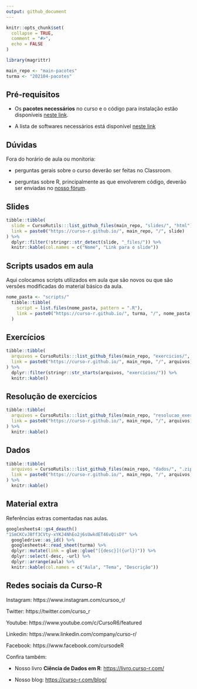 ```yaml
---
output: github_document
---
```


<!-- README.md is generated from README.Rmd. Please edit that file -->


```r
knitr::opts_chunk$set(
  collapse = TRUE,
  comment = "#>",
  echo = FALSE
)

library(magrittr)

main_repo <- "main-pacotes"
turma <- "202104-pacotes"
```

## Pré-requisitos


- Os **pacotes necessários** no curso e o código para instalação estão disponíveis [neste link](https://github.com/curso-r/main-pacotes#pacotes-necess%C3%A1rios).


- A lista de softwares necessários está disponível  [neste link](https://curso-r.github.io/main-pacotes/#pr-requisitos)

## Dúvidas

Fora do horário de aula ou monitoria:

- perguntas gerais sobre o curso deverão ser feitas no Classroom.

- perguntas sobre R, principalmente as que envolverem código, deverão ser enviadas no [nosso fórum](https://discourse.curso-r.com/).


## Slides

```r
tibble::tibble(
  slide = CursoRutils:::list_github_files(main_repo, "slides/", "html"),
  link = paste0("https://curso-r.github.io/", main_repo, "/", slide)
) %>%
  dplyr::filter(!stringr::str_detect(slide, "_files/")) %>% 
  knitr::kable(col.names = c("Nome", "Link para o slide"))
```


## Scripts usados em aula

Aqui colocamos scripts utilizados em aula que são novos ou que são versões modificadas do material básico da aula.

```r
nome_pasta <- "scripts/"
  tibble::tibble(
    script = list.files(nome_pasta, pattern = ".R"),
    link = paste0("https://curso-r.github.io/", turma, "/", nome_pasta, script)
  )
```

## Exercícios 

```r
tibble::tibble(
  arquivos = CursoRutils:::list_github_files(main_repo, "exercicios/", ".R"),
  link = paste0("https://curso-r.github.io/", main_repo, "/", arquivos)
) %>% 
  dplyr::filter(stringr::str_starts(arquivos, "exercicios/")) %>% 
  knitr::kable()
```

## Resolução de exercícios 

```r
tibble::tibble(
  arquivos = CursoRutils:::list_github_files(main_repo, "resolucao_exercicios/", ".R"),
  link = paste0("https://curso-r.github.io/", main_repo, "/", arquivos)
) %>% 
  knitr::kable()
```


## Dados

```r

tibble::tibble(
  arquivos = CursoRutils:::list_github_files(main_repo, "dados/", ".zip|.Rds|.rds|.csv"),
  link = paste0("https://curso-r.github.io/", main_repo, "/", arquivos)
) %>% 
  knitr::kable()
```

## Material extra

Referências extras comentadas nas aulas.

```r
googlesheets4::gs4_deauth()
"1SmCKCvJBff3CVty-xYKJ4NhEo2j6sUwkdET46vQisDY" %>% 
  googledrive::as_id() %>% 
  googlesheets4::read_sheet(turma) %>%
  dplyr::mutate(link = glue::glue("[{desc}]({url})")) %>%
  dplyr::select(-desc, -url) %>%
  dplyr::arrange(aula) %>% 
  knitr::kable(col.names = c("Aula", "Tema", "Descrição"))
```


## Redes sociais da Curso-R


Instagram: https://www.instagram.com/cursoo_r/

Twitter: https://twitter.com/curso_r

Youtube: https://www.youtube.com/c/CursoR6/featured

Linkedin: https://www.linkedin.com/company/curso-r/

Facebook: https://www.facebook.com/cursodeR

Confira também:


- Nosso livro **Ciência de Dados em R**: [https://livro.curso-r.com/](https://livro.curso-r.com/)

- Nosso blog: [https://curso-r.com/blog/](https://curso-r.com/blog/)